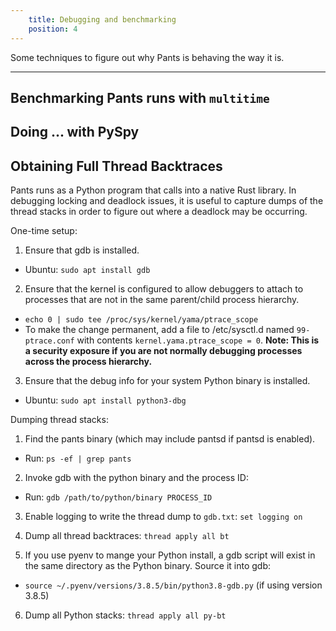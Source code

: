 ```yaml
---
    title: Debugging and benchmarking
    position: 4
---
```


Some techniques to figure out why Pants is behaving the way it is.

---

## Benchmarking Pants runs with `multitime`

## Doing ... with PySpy
## Obtaining Full Thread Backtraces

Pants runs as a Python program that calls into a native Rust library. In debugging locking and deadlock issues, it is useful to capture dumps of the thread stacks in order to figure out where a deadlock may be occurring.

One-time setup:

1. Ensure that gdb is installed.
  * Ubuntu: `sudo apt install gdb`

2. Ensure that the kernel is configured to allow debuggers to attach to processes that are not in the same parent/child process hierarchy.

  * `echo 0 | sudo tee /proc/sys/kernel/yama/ptrace_scope`
  * To make the change permanent, add a file to /etc/sysctl.d named `99-ptrace.conf` with contents `kernel.yama.ptrace_scope = 0`. **Note: This is a security exposure if you are not normally debugging processes across the process hierarchy.**

3. Ensure that the debug info for your system Python binary is installed.
  * Ubuntu: `sudo apt install python3-dbg`

Dumping thread stacks:

1. Find the pants binary (which may include pantsd if pantsd is enabled).
  * Run: `ps -ef | grep pants`

2. Invoke gdb with the python binary and the process ID:
  * Run: `gdb /path/to/python/binary PROCESS_ID`

3. Enable logging to write the thread dump to `gdb.txt`: `set logging on`

4. Dump all thread backtraces: `thread apply all bt`

5. If you use pyenv to mange your Python install, a gdb script will exist in the same directory as the Python binary. Source it into gdb:
  * `source ~/.pyenv/versions/3.8.5/bin/python3.8-gdb.py` (if using version 3.8.5)

6. Dump all Python stacks: `thread apply all py-bt`